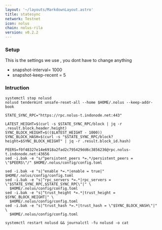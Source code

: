 ```yaml
---
layout: '~/layouts/MarkdownLayout.astro'
title: statesync
network: Testnet
icon: nolus
chain: nolus-rila
version: v0.2.2
---
```

### Setup
This is the settings we use , you dont have to change anything

- snapshot-interval= 1000
- snapshot-keep-recent = 5

### Intruction

```
systemctl stop nolusd
nolusd tendermint unsafe-reset-all --home $HOME/.nolus --keep-addr-book

STATE_SYNC_RPC="https://rpc.nolus-t.indonode.net:443"

LATEST_HEIGHT=$(curl -s $STATE_SYNC_RPC/block | jq -r .result.block.header.height)
SYNC_BLOCK_HEIGHT=$(($LATEST_HEIGHT - 1000))
SYNC_BLOCK_HASH=$(curl -s "$STATE_SYNC_RPC/block?height=$SYNC_BLOCK_HEIGHT" | jq -r .result.block_id.hash)

PEERS=f0f48327e14e6918a2fad2c795429dd6c3856236@rpc.nolus-t.indonode.net:43656 
sed -i.bak -e "s/^persistent_peers *=.*/persistent_peers = \"$PEERS\"/" $HOME/.nolus/config/config.toml

sed -i.bak -e "s|^enable *=.*|enable = true|" $HOME/.nolus/config/config.toml
sed -i.bak -e "s|^rpc_servers *=.*|rpc_servers = \"$STATE_SYNC_RPC,$STATE_SYNC_RPC\"|" \
  $HOME/.nolus/config/config.toml
sed -i.bak -e "s|^trust_height *=.*|trust_height = $SYNC_BLOCK_HEIGHT|" \
  $HOME/.nolus/config/config.toml
sed -i.bak -e "s|^trust_hash *=.*|trust_hash = \"$SYNC_BLOCK_HASH\"|" \
  $HOME/.nolus/config/config.toml

systemctl restart nolusd && journalctl -fu nolusd -o cat
```